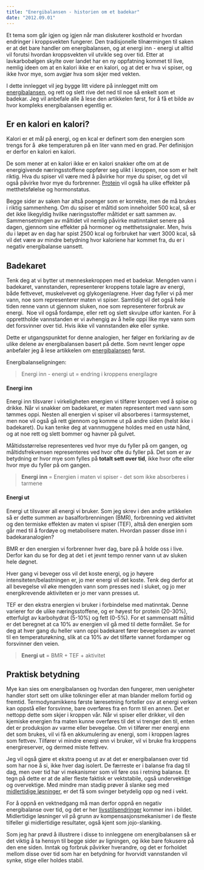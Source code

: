 ```yaml
---
title: "Energibalansen - historien om et badekar"
date: "2012.09.01"
---
```


Et tema som går igjen og igjen når man diskuterer kosthold er hvordan endringer i kroppsvekten fungerer. Den tradisjonelle tilnærmingen til saken er at det bare handler om energibalansen, og at energi inn - energi ut alltid vil forutsi hvordan kroppsvekten vil utvikle seg over tid. Etter at lavkarbobølgen skylte over landet har en ny oppfatning kommet til live, nemlig ideen om at en kalori ikke er en kalori, og at det er hva vi spiser, og ikke hvor mye, som avgjør hva som skjer med vekten.

I dette innlegget vil jeg bygge litt videre på innlegget mitt om [energibalansen](energibalansen.qmd), og rett og slett rive det ned til noe så enkelt som et badekar. Jeg vil anbefale alle å lese den artikkelen først, for å få et bilde av hvor kompleks energibalansen egentlig er.

## Er en kalori en kalori?

Kalori er et mål på energi, og en kcal er definert som den energien som trengs for å  øke temperaturen på en liter vann med en grad. Per definisjon er derfor en kalori en kalori.

De som mener at en kalori ikke er en kalori snakker ofte om at de energigivende næringsstoffene oppfører seg ulikt i kroppen, noe som er helt riktig. Hva du spiser vil være med å påvirke hor mye du spiser, og det vil også påvirke hvor mye du forbrenner. [Protein](naeringsstoffer/protein.qmd) vil også ha ulike effekter på metthetsfølelse og hormonstatus.

Begge sider av saken har altså poenger som er korrekte, men de må brukes i riktig sammenheng. Om du spiser et måltid som inneholder 500 kcal, så er det ikke likegyldig hvilke næringsstoffer måltidet er satt sammen av. Sammensetningen av måltidet vil nemlig påvirke matinntaket senere på dagen, gjennom sine effekter på hormoner og metthetssignaler. Men, hvis du i løpet av en dag har spist 2500 kcal og forbruket har vært 3000 kcal, så vil det være av mindre betydning hvor kaloriene har kommet fra, du er i negativ energibalanse uansett.

## Badekaret

Tenk deg at vi bytter ut menneskekroppen med et badekar. Mengden vann i badekaret, vannstanden, representerer kroppens totale lagre av energi, både fettvevet, muskelvevet og glykogenlagrene. Hver dag fyller vi på mer vann, noe som representerer maten vi spiser. Samtidig vil det også hele tiden renne vann ut gjennom sluken, noe som representerer forbruk av energi.  Noe vil også fordampe, eller rett og slett skvulpe utfor kanten. For å opprettholde vannstanden er vi avhengig av å helle oppi like mye vann som det forsvinner over tid. Hvis ikke vil vannstanden øke eller synke.

Dette er utgangspunktet for denne analogien, her følger en forklaring av de ulike delene av energibalansen basert på dette. Som nevnt lenger oppe anbefaler jeg å lese artikkelen om [energibalansen](brokenlink/energibalansen/) først.

Energibalanseligningen:

> Energi inn - energi ut = endring i kroppens energilagre

#### Energi inn

Energi inn tilsvarer i virkeligheten energien vi tilfører kroppen ved å spise og drikke. Når vi snakker om badekaret, er maten representert med vann som tømmes oppi. Nesten all energien vi spiser vil absorberes i tarmsystemet, men noe vil også gå rett gjennom og komme ut på andre siden (helst ikke i badekaret). Du kan tenke deg at vannmuggene holdes med en ustø hånd, og at noe rett og slett bommer og havner på gulvet.

Måltidsstørrelse representeres ved hvor mye du fyller på om gangen, og måltidsfrekvensen representeres ved hvor ofte du fyller på. Det som er av betydning er hvor mye som fylles på **totalt sett over tid**, ikke hvor ofte eller hvor mye du fyller på om gangen.

> **Energi inn** = Energien i maten vi spiser - det som ikke absorberes i tarmene

#### Energi ut

Energi ut tilsvarer all energi vi bruker. Som jeg skrev i den andre artikkelen så er dette summen av basalforbrenningen (BMR), forbrenning ved aktivitet og den termiske effekten av maten vi spiser (TEF), altså den energien som går med til å fordøye og metabolisere maten. Hvordan passer disse inn i badekaranalogien?

BMR er den energien vi forbrenner hver dag, bare på å holde oss i live. Derfor kan du se for deg at det i et jevnt tempo renner vann ut av sluken hele døgnet.

Hver gang vi beveger oss vil det koste energi, og jo høyere intensiteten/belastningen er, jo mer energi vil det koste. Tenk deg derfor at all bevegelse vil øke mengden vann som presses ned i sluket, og jo mer energikrevende aktiviteten er jo mer vann presses ut.

TEF er den ekstra energien vi bruker i forbindelse med matinntak. Denne varierer for de ulike næringsstoffene, og er høyest for protein (20-30%), etterfulgt av karbohydrat (5-10%) og fett (0-5%). For et sammensatt måltid er det beregnet at ca 10% av energien vil gå med til dette formålet. Se for deg at hver gang du heller vann oppi badekaret fører bevegelsen av vannet til en temperaturøkning, slik at ca 10% av det tilførte vannet fordamper og forsvinner den veien.

> **Energi ut** = BMR + TEF + aktivitet

## Praktisk betydning

Mye kan sies om energibalansen og hvordan den fungerer, men uenigheter handler stort sett om ulike tolkninger eller at man blander mellom fortid og fremtid. Termodynamikkens første læresetning forteller osv at energi verken kan oppstå eller forsvinne, bare overføres fra en form til en annen. Det er nettopp dette som skjer i kroppen vår. Når vi spiser eller drikker, vil den kjemiske energien fra maten kunne overføres til det vi trenger den til, enten det er produksjon av varme eller bevegelse. Om vi tilfører mer energi enn det som brukes, vil vi få en akkumulering av energi, som i kroppen lagres som fettvev. Tilfører vi mindre energi enn vi bruker, vil vi bruke fra kroppens energireserver, og dermed miste fettvev.

Jeg vil også gjøre et ekstra poeng ut av at det er energibalansen over tid som har noe å si, ikke hver dag isolert. De færreste er i balanse fra dag til dag, men over tid har vi mekanismer som vil føre oss i retning balanse. Et tegn på dette er at de aller fleste faktisk er vektstabile, også undervektige og overvektige. Med mindre man stadig prøver å slanke seg med [midlertidige løsninger](brokenlink/midlertidige-losninger/), er det få som svinger betydelig opp og ned i vekt.

For å oppnå en vektnedgang må man derfor oppnå en negativ energibalanse over tid, og det er her [livsstilsendringer](brokenlink/diett-eller-livsstilsendring/) kommer inn i bildet. Midlertidige løsninger vil på grunn av kompensasjonsmekanismer i de fleste tilfeller gi midlertidige resultater, også kjent som jojo-slanking.

Som jeg har prøvd å illustrere i disse to innleggene om energibalansen så er det viktig å ta hensyn til begge sider av ligningen, og ikke bare fokusere på den ene siden. Inntak og forbruk påvirker hverandre, og det er forholdet mellom disse over tid som har en betydning for hvorvidt vannstanden vil synke, stige eller holdes stabil.
